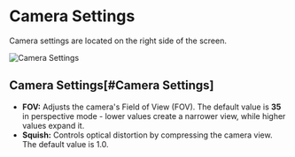 # Camera Settings
Camera settings are located on the right side of the screen.

![Camera Settings](/img/camera-settings.png)

## Camera Settings[#Camera Settings]

- **FOV:** Adjusts the camera's Field of View (FOV). The default value is **35** in perspective mode - lower values create a narrower view, while higher values expand it. 
- **Squish:** Controls optical distortion by compressing the camera view. The default value is 1.0.